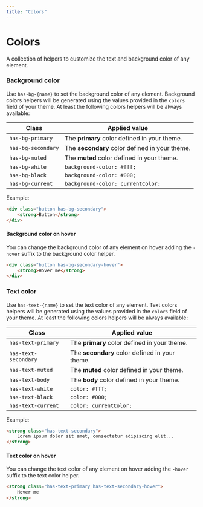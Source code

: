 ```yaml
---
title: "Colors"
---
```


# Colors

A collection of helpers to customize the text and background color of any element. 

### Background color

Use `has-bg-{name}` to set the background color of any element. Background colors helpers will be generated using the values provided in the `colors` field of your theme. At least the following colors helpers will be always available: 

| Class | Applied value |
|-------|---------------|
| `has-bg-primary` | The **primary** color defined in your theme. |
| `has-bg-secondary` | The **secondary** color defined in your theme. |
| `has-bg-muted` | The **muted** color defined in your theme. |
| `has-bg-white` | `background-color: #fff;` |
| `has-bg-black` | `background-color: #000;` |
| `has-bg-current` | `background-color: currentColor;` |

Example:

```html live=true align=center
<div class="button has-bg-secondary">
    <strong>Button</strong>
</div>
```

#### Background color on hover

You can change the background color of any element on hover adding the `-hover` suffix to the background color helper.

```html live=true align=center
<div class="button has-bg-secondary-hover">
    <strong>Hover me</strong>
</div>
```

### Text color

Use `has-text-{name}` to set the text color of any element. Text colors helpers will be generated using the values provided in the `colors` field of your theme. At least the following colors helpers will be always available: 

| Class | Applied value |
|-------|---------------|
| `has-text-primary` | The **primary** color defined in your theme. |
| `has-text-secondary` | The **secondary** color defined in your theme. |
| `has-text-muted` | The **muted** color defined in your theme. |
| `has-text-body` | The **body** color defined in your theme. |
| `has-text-white` | `color: #fff;` |
| `has-text-black` | `color: #000;` |
| `has-text-current` | `color: currentColor;` |

Example: 

```html live=true align=center
<strong class="has-text-secondary">
    Lorem ipsum dolor sit amet, consectetur adipiscing elit...
</strong>
```

#### Text color on hover

You can change the text color of any element on hover adding the `-hover` suffix to the text color helper.

```html live=true align=center
<strong class="has-text-primary has-text-secondary-hover">
    Hover me
</strong>
```

